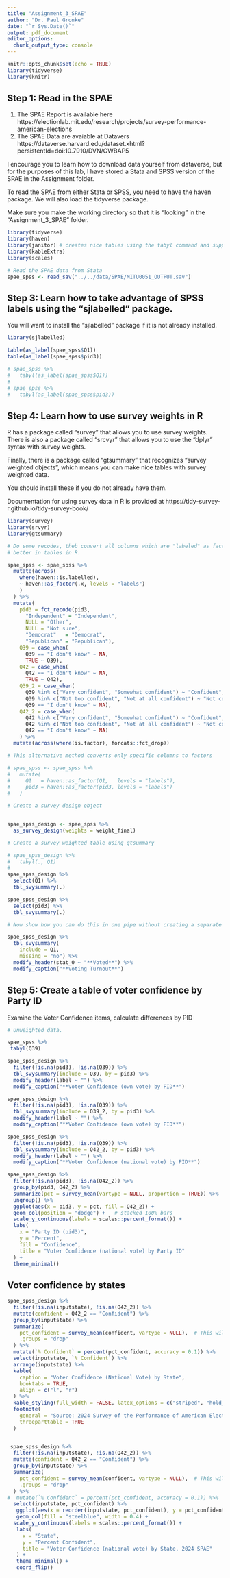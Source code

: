 ```yaml
---
title: "Assignment_3_SPAE"
author: "Dr. Paul Gronke"
date: "`r Sys.Date()`"
output: pdf_document
editor_options: 
  chunk_output_type: console
---
```


```r
knitr::opts_chunk$set(echo = TRUE)
library(tidyverse)
library(knitr)
```

## Step 1: Read in the SPAE 

1. The SPAE Report is available here https://electionlab.mit.edu/research/projects/survey-performance-american-elections
2. The SPAE Data are avaiable at Datavers https://dataverse.harvard.edu/dataset.xhtml?persistentId=doi:10.7910/DVN/GWBAP5

I encourage you to learn how to download data yourself from dataverse, but for the purposes
of this lab, I have stored a Stata and SPSS version of the SPAE in the Assignment folder. 

To read the SPAE from either Stata or SPSS, you need to have the haven package. We will
also load the tidyverse package. 

Make sure you make the working directory so that it is "looking" in the "Assignment_3_SPAE" folder. 

```r
library(tidyverse)
library(haven)
library(janitor) # creates nice tables using the tabyl command and supports piping
library(kableExtra)
library(scales)

# Read the SPAE data from Stata
spae_spss <- read_sav("../../data/SPAE/MITU0051_OUTPUT.sav")

```

## Step 3: Learn how to take advantage of SPSS labels using the "sjlabelled" package. 

You will want to install the "sjlabelled" package if it is not already installed.


```r
library(sjlabelled)

table(as_label(spae_spss$Q1))
table(as_label(spae_spss$pid3))

# spae_spss %>%
#   tabyl(as_label(spae_spss$Q1))
# 
# spae_spss %>%
#   tabyl(as_label(spae_spss$pid3))

```


## Step 4: Learn how to use survey weights in R

R has a package called "survey" that allows you to use survey weights. There is also a
package called "srcvyr" that allows you to use the "dplyr" syntax with survey weights. 

Finally, there is a package called "gtsummary" that recognizes "survey weighted objects", 
which means you can make nice tables with survey weighted data.

You should install these if you do not already have them.

Documentation for using survey data in R is provided at https://tidy-survey-r.github.io/tidy-survey-book/


```r
library(survey)
library(srvyr)
library(gtsummary)

# Do some recodes, theb convert all columns which are "labeled" as factors since these will display
# better in tables in R. 

spae_spss <- spae_spss %>%
  mutate(across(
    where(haven::is.labelled),
    ~ haven::as_factor(.x, levels = "labels")
    ) 
  ) %>%
  mutate(
    pid3 = fct_recode(pid3,
      "Independent" = "Independent",
      NULL = "Other",
      NULL = "Not sure",
      "Democrat"   = "Democrat",
      "Republican" = "Republican"),
    Q39 = case_when(
      Q39 == "I don't know" ~ NA,
      TRUE ~ Q39),
    Q42 = case_when(
      Q42 == "I don't know" ~ NA,
      TRUE ~ Q42),
    Q39_2 = case_when(
      Q39 %in% c("Very confident", "Somewhat confident") ~ "Confident",
      Q39 %in% c("Not too confident", "Not at all confident") ~ "Not confident",
      Q39 == "I don't know" ~ NA),
    Q42_2 = case_when(
      Q42 %in% c("Very confident", "Somewhat confident") ~ "Confident",
      Q42 %in% c("Not too confident", "Not at all confident") ~ "Not confident",
      Q42 == "I don't know" ~ NA)
    ) %>%
  mutate(across(where(is.factor), forcats::fct_drop))

# This alternative method converts only specific columns to factors

# spae_spss <- spae_spss %>%
#   mutate(
#     Q1   = haven::as_factor(Q1,   levels = "labels"),
#     pid3 = haven::as_factor(pid3, levels = "labels")
#   )

# Create a survey design object


spae_spss_design <- spae_spss %>%
  as_survey_design(weights = weight_final)

# Create a survey weighted table using gtsummary

# spae_spss_design %>%
#   tabyl(., Q1) 
#   
spae_spss_design %>%
  select(Q1) %>%
  tbl_svysummary(.)

spae_spss_design %>%
  select(pid3) %>%
  tbl_svysummary(.)

# Now show how you can do this in one pipe without creating a separate object

spae_spss_design %>% 
  tbl_svysummary(
    include = Q1,
    missing = "no") %>%
  modify_header(stat_0 ~ "**Voted**") %>%
  modify_caption("**Voting Turnout**") 

```


## Step 5: Create a table of voter confidence by Party ID

Examine the Voter Confidence items, calculate differences by PID


```r

# Unweighted data.

spae_spss %>%
 tabyl(Q39)

spae_spss_design %>%
  filter(!is.na(pid3), !is.na(Q39)) %>%
  tbl_svysummary(include = Q39, by = pid3) %>%
  modify_header(label ~ "") %>%
  modify_caption("**Voter Confidence (own vote) by PID**")

spae_spss_design %>%
  filter(!is.na(pid3), !is.na(Q39)) %>%
  tbl_svysummary(include = Q39_2, by = pid3) %>%
  modify_header(label ~ "") %>%
  modify_caption("**Voter Confidence (own vote) by PID**")

spae_spss_design %>%
  filter(!is.na(pid3), !is.na(Q39)) %>%
  tbl_svysummary(include = Q42_2, by = pid3) %>%
  modify_header(label ~ "") %>%
  modify_caption("**Voter Confidence (national vote) by PID**")

spae_spss_design %>%
  filter(!is.na(pid3), !is.na(Q42_2)) %>%
  group_by(pid3, Q42_2) %>%
  summarize(pct = survey_mean(vartype = NULL, proportion = TRUE)) %>%
  ungroup() %>%
  ggplot(aes(x = pid3, y = pct, fill = Q42_2)) +
  geom_col(position = "dodge") +   # stacked 100% bars
  scale_y_continuous(labels = scales::percent_format()) +
  labs(
    x = "Party ID (pid3)",
    y = "Percent",
    fill = "Confidence",
    title = "Voter Confidence (national vote) by Party ID"
  ) +
  theme_minimal()

```

## Voter confidence by states


```r
spae_spss_design %>%
  filter(!is.na(inputstate), !is.na(Q42_2)) %>%
  mutate(confident = Q42_2 == "Confident") %>%
  group_by(inputstate) %>%
  summarize(
    pct_confident = survey_mean(confident, vartype = NULL),  # This will only count the confident responses
    .groups = "drop"
  ) %>%
  mutate(`% Confident` = percent(pct_confident, accuracy = 0.1)) %>%
  select(inputstate, `% Confident`) %>%
  arrange(inputstate) %>% 
  kable(
    caption = "Voter Confidence (National Vote) by State",
    booktabs = TRUE,
    align = c("l", "r")
  ) %>%
  kable_styling(full_width = FALSE, latex_options = c("striped", "hold_position")) %>%
  footnote(
    general = "Source: 2024 Survey of the Performance of American Elections (SPAE)",
    threeparttable = TRUE
  )


 spae_spss_design %>%
  filter(!is.na(inputstate), !is.na(Q42_2)) %>%
  mutate(confident = Q42_2 == "Confident") %>%
  group_by(inputstate) %>%
  summarize(
    pct_confident = survey_mean(confident, vartype = NULL),  # This will only count the confident responses
    .groups = "drop"
  ) %>%
#  mutate(`% Confident` = percent(pct_confident, accuracy = 0.1)) %>%
  select(inputstate, pct_confident) %>%
   ggplot(aes(x = reorder(inputstate, pct_confident), y = pct_confident)) +
   geom_col(fill = "steelblue", width = 0.4) +
  scale_y_continuous(labels = scales::percent_format()) +
   labs(
     x = "State",
     y = "Percent Confident",
     title = "Voter Confidence (national vote) by State, 2024 SPAE"
   ) +
   theme_minimal() +
   coord_flip()


```
